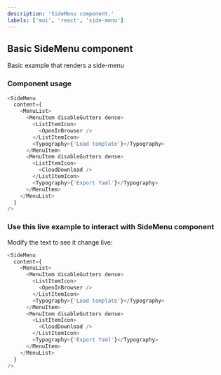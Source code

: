 ---
description: 'SideMenu component.'
labels: ['mui', 'react', 'side-menu']
---


## Basic SideMenu component

Basic example that renders a side-menu

### Component usage

```js
<SideMenu
  content={
    <MenuList>
      <MenuItem disableGutters dense>
        <ListItemIcon>
          <OpenInBrowser />
        </ListItemIcon>
        <Typography>{'Load template'}</Typography>
      </MenuItem>
      <MenuItem disableGutters dense>
        <ListItemIcon>
          <CloudDownload />
        </ListItemIcon>
        <Typography>{'Export Yaml'}</Typography>
      </MenuItem>
    </MenuList>
  }
/>
```

### Use this live example to interact with SideMenu component

Modify the text to see it change live:

```js live
<SideMenu
  content={
    <MenuList>
      <MenuItem disableGutters dense>
        <ListItemIcon>
          <OpenInBrowser />
        </ListItemIcon>
        <Typography>{'Load template'}</Typography>
      </MenuItem>
      <MenuItem disableGutters dense>
        <ListItemIcon>
          <CloudDownload />
        </ListItemIcon>
        <Typography>{'Export Yaml'}</Typography>
      </MenuItem>
    </MenuList>
  }
/>
```
